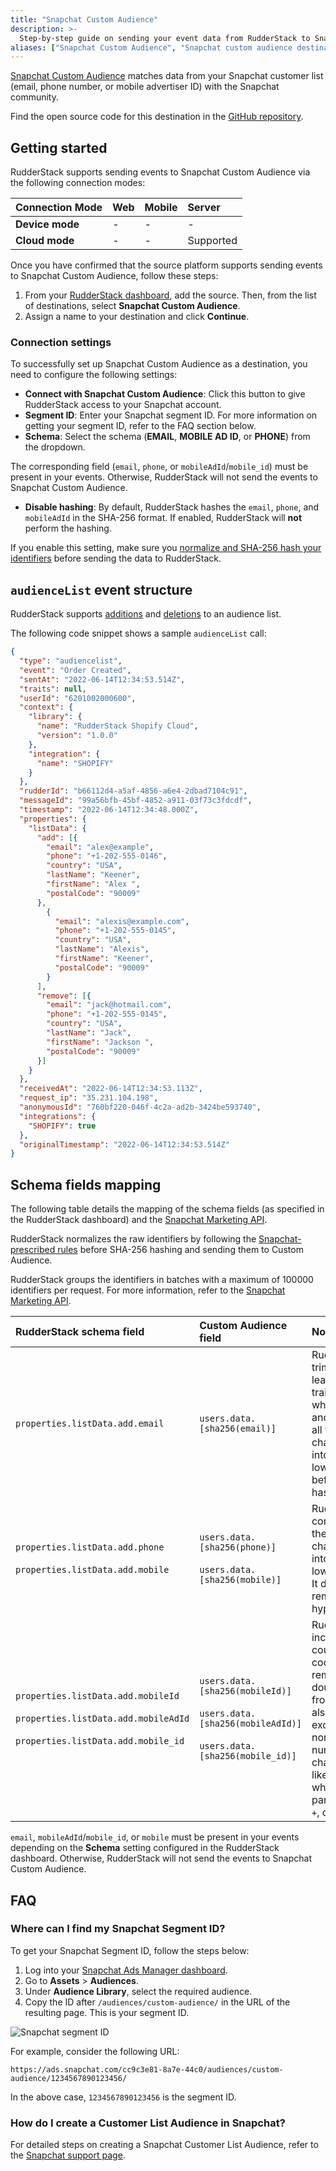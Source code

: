 ```yaml
---
title: "Snapchat Custom Audience"
description: >-
  Step-by-step guide on sending your event data from RudderStack to Snapchat Custom Audience.
aliases: ["Snapchat Custom Audience", "Snapchat custom audience destination"]
---
```


[Snapchat Custom Audience](https://businesshelp.snapchat.com/s/article/create-sam-audience?language=en_US) matches data from your Snapchat customer list (email, phone number, or mobile advertiser ID) with the Snapchat community.

<div class="infoBlock">
Find the open source code for this destination in the <a href="https://github.com/rudderlabs/rudder-transformer/tree/master/v0/destinations/">GitHub repository</a>.
</div>

## Getting started

RudderStack supports sending events to Snapchat Custom Audience via the following <Link to="/destinations/rudderstack-connection-modes/">connection modes</Link>:

| **Connection Mode** | **Web**       | **Mobile**    | **Server**    |
| :------------------ | :------------ | :------------ | :------------ |
| **Device mode**     |       -        |        -       |        -       |
| **Cloud mode**      |       -        |           -    |    Supported           |

Once you have confirmed that the source platform supports sending events to Snapchat Custom Audience, follow these steps:

1. From your [RudderStack dashboard](https://app.rudderstack.com/), add the source. Then, from the list of destinations, select **Snapchat Custom Audience**.
2. Assign a name to your destination and click **Continue**.

### Connection settings 

To successfully set up Snapchat Custom Audience as a destination, you need to configure the following settings:

- **Connect with Snapchat Custom Audience**: Click this button to give RudderStack access to your Snapchat account.
- **Segment ID**: Enter your Snapchat segment ID. For more information on getting your segment ID, refer to the <Link to="#faq">FAQ</Link> section below.
- **Schema**: Select the schema (**EMAIL**, **MOBILE AD ID**, or **PHONE**) from the dropdown.

<div class="warningBlock">
The corresponding field (<code class="inline-code">email</code>, <code class="inline-code">phone</code>, or <code class="inline-code">mobileAdId</code>/<code class="inline-code">mobile_id</code>) must be present in your events. Otherwise, RudderStack will not send the events to Snapchat Custom Audience.
</div>

- **Disable hashing**:  By default, RudderStack hashes the `email`, `phone`, and `mobileAdId` in the SHA-256 format. If enabled, RudderStack will **not** perform the hashing.

<div class="warningBlock">
If you enable this setting, make sure you <a href="https://marketingapi.snapchat.com/docs/#normalizing-hashing">normalize and SHA-256 hash your identifiers</a> before sending the data to RudderStack.
</div>

## `audienceList` event structure

<div class="infoBlock">
RudderStack supports <a href="https://marketingapi.snapchat.com/docs/#adding-users">additions</a> and <a href="https://marketingapi.snapchat.com/docs/#removing-users">deletions</a> to an audience list.
</div>

The following code snippet shows a sample `audienceList` call:

```json
{
  "type": "audiencelist",
  "event": "Order Created",
  "sentAt": "2022-06-14T12:34:53.514Z",
  "traits": null,
  "userId": "6201002000600",
  "context": {
    "library": {
      "name": "RudderStack Shopify Cloud",
      "version": "1.0.0"
    },
    "integration": {
      "name": "SHOPIFY"
    }
  },
  "rudderId": "b66112d4-a5af-4856-a6e4-2dbad7104c91",
  "messageId": "99a56bfb-45bf-4852-a911-03f73c3fdcdf",
  "timestamp": "2022-06-14T12:34:48.000Z",
  "properties": {
    "listData": {
      "add": [{
        "email": "alex@example",
        "phone": "+1-202-555-0146",
        "country": "USA",
        "lastName": "Keener",
        "firstName": "Alex ",
        "postalCode": "90009"
      },
        {
          "email": "alexis@example.com",
          "phone": "+1-202-555-0145",
          "country": "USA",
          "lastName": "Alexis",
          "firstName": "Keener",
          "postalCode": "90009"
        }
      ],
      "remove": [{
        "email": "jack@hotmail.com",
        "phone": "+1-202-555-0145",
        "country": "USA",
        "lastName": "Jack",
        "firstName": "Jackson ",
        "postalCode": "90009"
      }]
    }
  },
  "receivedAt": "2022-06-14T12:34:53.113Z",
  "request_ip": "35.231.104.198",
  "anonymousId": "760bf220-046f-4c2a-ad2b-3424be593740",
  "integrations": {
    "SHOPIFY": true
  },
  "originalTimestamp": "2022-06-14T12:34:53.514Z"
}
```

## Schema fields mapping

The following table details the mapping of the schema fields (as specified in the RudderStack dashboard) and the <a href="https://marketingapi.snapchat.com/docs/?&_ga=2.64649388.22530882.1663148304-88679508.1663136652#create-an-audience-segment">Snapchat Marketing API</a>.

RudderStack normalizes the raw identifiers by following the <a href="https://marketingapi.snapchat.com/docs/#normalizing-hashing">Snapchat-prescribed rules</a> before SHA-256 hashing and sending them to Custom Audience.

<div class="infoBlock">
RudderStack groups the identifiers in batches with a maximum of 100000 identifiers per request. For more information, refer to the <a href="https://marketingapi.snapchat.com/docs/#adding-users">Snapchat Marketing API</a>.
</div>

| RudderStack schema field |  Custom Audience field | Notes |
| :-----| :--------| :----- |
| `properties.listData.add.email` | `users.data.[sha256(email)]` | RudderStack trims any leading and trailing whitespaces and converts all the characters into the lower case before hashing. |
| `properties.listData.add.phone` <br/><br/> `properties.listData.add.mobile` | `users.data.[sha256(phone)]` <br/><br/> `users.data.[sha256(mobile)]` | RudderStack converts all the characters into the lower case. It does not remove any hyphens. |
| `properties.listData.add.mobileId` <br/><br/> `properties.listData.add.mobileAdId` <br/><br/> `properties.listData.add.mobile_id` | `users.data.[sha256(mobileId)]` <br/><br/> `users.data.[sha256(mobileAdId)]` <br/><br/> `users.data.[sha256(mobile_id)]` | RudderStack includes the country code and removes any double 0s in front of it. It also excludes any non-numeric characters like whitespaces, parentheses, `+`, or `-`. |

<div class="warningBlock">
<code class="inline-code">email</code>, <code class="inline-code">mobileAdId</code>/<code class="inline-code">mobile_id</code>, or <code class="inline-code">mobile</code> must be present in your events depending on the <strong>Schema</strong> setting configured in the RudderStack dashboard. Otherwise, RudderStack will not send the events to Snapchat Custom Audience.
</div>

## FAQ

### Where can I find my Snapchat Segment ID?

To get your Snapchat Segment ID, follow the steps below:

1. Log into your [Snapchat Ads Manager dashboard](ads.snapchat.com).
2. Go to **Assets** > **Audiences**.
3. Under **Audience Library**, select the required audience.
4. Copy the ID after `/audiences/custom-audience/` in the URL of the resulting page. This is your segment ID. 

<img src="../../assets/event-stream-destinations/snapchat-segment-id.png" alt="Snapchat segment ID"/>

For example, consider the following URL:

```
https://ads.snapchat.com/cc9c3e81-8a7e-44c0/audiences/custom-audience/1234567890123456/
```

In the above case, `1234567890123456` is the segment ID.

### How do I create a Customer List Audience in Snapchat?

For detailed steps on creating a Snapchat Customer List Audience, refer to the <a href="https://businesshelp.snapchat.com/s/article/create-sam-audience?language=en_US">Snapchat support page</a>.